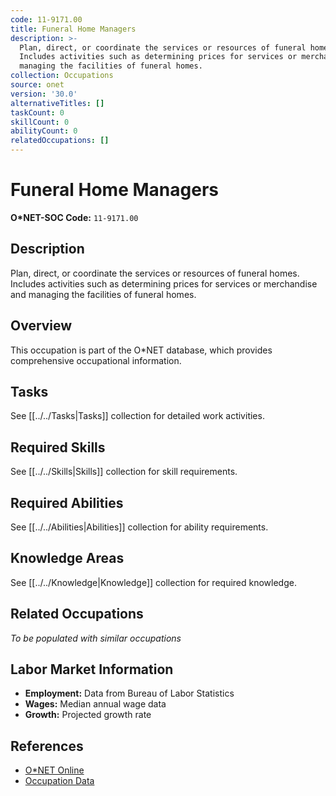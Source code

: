 ```yaml
---
code: 11-9171.00
title: Funeral Home Managers
description: >-
  Plan, direct, or coordinate the services or resources of funeral homes.
  Includes activities such as determining prices for services or merchandise and
  managing the facilities of funeral homes.
collection: Occupations
source: onet
version: '30.0'
alternativeTitles: []
taskCount: 0
skillCount: 0
abilityCount: 0
relatedOccupations: []
---
```

# Funeral Home Managers

**O*NET-SOC Code:** `11-9171.00`

## Description

Plan, direct, or coordinate the services or resources of funeral homes. Includes activities such as determining prices for services or merchandise and managing the facilities of funeral homes.

## Overview

This occupation is part of the O*NET database, which provides comprehensive occupational information.

## Tasks

See [[../../Tasks|Tasks]] collection for detailed work activities.

## Required Skills

See [[../../Skills|Skills]] collection for skill requirements.

## Required Abilities

See [[../../Abilities|Abilities]] collection for ability requirements.

## Knowledge Areas

See [[../../Knowledge|Knowledge]] collection for required knowledge.

## Related Occupations

*To be populated with similar occupations*

## Labor Market Information

- **Employment:** Data from Bureau of Labor Statistics
- **Wages:** Median annual wage data
- **Growth:** Projected growth rate

## References

- [O*NET Online](https://www.onetonline.org/link/summary/11-9171.00)
- [Occupation Data](https://www.onetcenter.org/)

